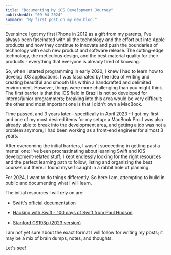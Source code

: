 ```yaml
---
title: "Documenting My iOS Development Journey"
publishedAt: "09-04-2024"
summary: "My first post on my new blog."
---
```


Ever since I got my first iPhone in 2012 as a gift from my parents, I've always been fascinated with all the technology and the effort put into Apple products and how they continue to innovate and push the boundaries of technology with each new product and software release. The cutting-edge technology, the meticulous design, and the best material quality for their products - everything that everyone is already tired of knowing.

So, when I started programming in early 2020, I knew I had to learn how to develop iOS applications. I was fascinated by the idea of writing and creating beautiful and smooth UIs within a handcrafted and delimited environment. However, things were more challenging than you might think. The first barrier is that the iOS field in Brazil is not so developed for interns/junior programmers; breaking into this area would be very difficult; the other and most important one is that I didn't own a MacBook.

Time passed, and 3 years later - specifically in April 2023 - I got my first and one of my most desired items for my setup: a MacBook Pro. I was also already able to break into the development area, and getting a job was not a problem anymore; I had been working as a front-end engineer for almost 3 years. 

After overcoming the initial barriers, I wasn't succeeding in getting past a mental one: I've been procrastinating about learning Swift and iOS development-related stuff; I kept endlessly looking for the right resources and the perfect learning path to follow, listing and organizing the best courses out there. I found myself caught in a rabbit hole of planning.

For 2024, I want to do things differently. So here I am, attempting to build in public and documenting what I will learn.

The initial resources I will rely on are:

- [Swift's official documentation](https://docs.swift.org/swift-book/documentation/the-swift-programming-language/)
    
- [Hacking with Swift - 100 days of Swift from Paul Hudson](https://www.hackingwithswift.com/100)
    
- [Stanford CS193p (2023 version)](https://cs193p.sites.stanford.edu/2023)

I am not yet sure about the exact format I will follow for writing my posts; it may be a mix of brain dumps, notes, and thoughts.

Let's see!